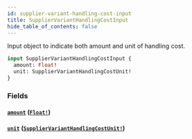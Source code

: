 ```yaml
---
id: supplier-variant-handling-cost-input
title: SupplierVariantHandlingCostInput
hide_table_of_contents: false
---
```



Input object to indicate both amount and unit of handling cost.

```graphql
input SupplierVariantHandlingCostInput {
  amount: Float!
  unit: SupplierVariantHandlingCostUnit!
}
```


### Fields

#### [`amount`](#) ([`Float!`](/supply/api/graphql-admin/reference/scalars/float))




#### [`unit`](#) ([`SupplierVariantHandlingCostUnit!`](/supply/api/graphql-admin/reference/enums/supplier-variant-handling-cost-unit))






